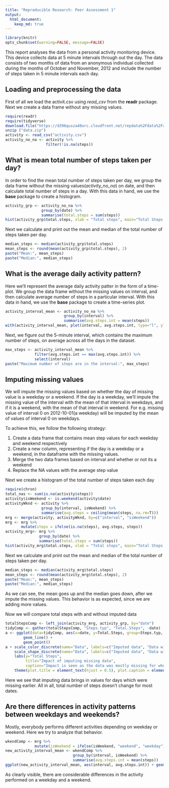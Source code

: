 ```yaml
---
title: "Reproducible Research: Peer Assessment 1"
output: 
  html_document:
    keep_md: true
---
```


```r
library(knitr)
opts_chunk$set(warning=FALSE, message=FALSE)
```


This report analyses the data from a personal activity monitoring device. This device collects data at 5 minute intervals through out the day. The data consists of two months of data from an anonymous individual collected during the months of October and November, 2012 and include the number of steps taken in 5 minute intervals each day.

## Loading and preprocessing the data
First of all we load the activit.csv using *read_csv* from the **readr** package. Next we create a data frame without any missing values. 
```r
require(readr)
require(tidyverse)
download.file("https://d396qusza40orc.cloudfront.net/repdata%2Fdata%2Factivity.zip", destfile="data.zip", method="curl")
unzip ("data.zip")
activity <- read_csv("activity.csv")
activity_no_na <- activity %>% 
                  filter(!is.na(steps))
```



## What is mean total number of steps taken per day?
In order to find the mean total number of steps taken per day, we group the data frame without the missing values(*activity_no_na*) on date, and then calculate total number of steps in a day. With this data in hand, we use the **base** package to create a histogram. 
```r
activity_grp <- activity_no_na %>% 
                group_by(date) %>% 
                summarise(total.steps = sum(steps))
hist(activity_grp$total.steps, xlab = "Total steps", main="Total Steps in October and November", col="yellow")
```

Next we calculate and print out the mean and median of the total number of steps taken per day.

```r
median_steps <- median(activity_grp$total.steps)
mean_steps <- round(mean(activity_grp$total.steps), 2)
paste("Mean:", mean_steps)
paste("Median:", median_steps)
```


## What is the average daily activity pattern?
Here we'll represent the average daily activity patter in the form of a time-plot. We group the data frame without the missing values on interval,  and then calculate average number of steps in a particular interval. With this data in hand, we use the **base** package to create a time-series plot.  
```r
activity_interval_mean <- activity_no_na %>% 
                          group_by(interval) %>% 
                          summarise(avg.steps.int = mean(steps))
with(activity_interval_mean, plot(interval, avg.steps.int, type="l", ylab = "Average steps", main = "Average number of steps taken, averaged across all days"))
```

Next, we figure out the 5-minute interval, which contains the maximum number of steps, on average across all the days in the dataset.
```r
max_steps <- activity_interval_mean %>% 
             filter(avg.steps.int == max(avg.steps.int)) %>% 
             select(interval)
paste("Maximum number of steps are in the interval:", max_steps)
```




## Imputing missing values
We will impute the missing values based on whether the day of missing value is a weekday or a weekend. If the day is a weekday, we'll impute the missing value of the interval with the mean of that interval in weekdays, and if it is a weekend, with the mean of that interval in weekend. For e.g. missing value of interval 0 on 2012-10-01(a weekday) will be imputed by the mean of values of interval 0 on weekdays.  

To achieve this, we follow the following strategy:

1. Create a data frame that contains mean step values for each weekday and weekend respectively
2. Create a new column, representing if the day is a weekday or a weekend, in the dataframe with the missing values.
3. Merge the two data frames based on interval and whether or not its a weekend
4. Replace the NA values with the average step value

Next we create a histogram of the total number of steps taken each day

```r
require(chron)
total_nas <- sum(is.na(activity$steps))
activity$isWeekend <- is.weekend(activity$date) 
activityWknd <- activity %>% 
                group_by(interval, isWeekend) %>% 
                summarise(avg.steps = ceiling(mean(steps, na.rm=T)))
mrg <- merge(activity, activityWknd, by=c("interval", "isWeekend"))
mrg <- mrg %>% 
       mutate(steps = ifelse(is.na(steps), avg.steps, steps))
activity_mrg<- mrg %>% 
               group_by(date) %>% 
               summarise(total.steps = sum(steps))
hist(activity_mrg$total.steps, xlab = "Total steps", main="Total Steps in October and November", col="yellow")

```

Next we calculate and print out the mean and median of the total number of steps taken per day.

```r
median_steps <- median(activity_mrg$total.steps)
mean_steps <- round(mean(activity_mrg$total.steps), 2)
paste("Mean:", mean_steps)
paste("Median:", median_steps)
```

As we can see, the mean goes up and the median goes down, after we impute the missing values. This behavior is as expected, since we are adding more values.

Now we will compare total steps with and without imputed data

```r
totalStepsComp <- left_join(activity_mrg, activity_grp, by="date") 
tidyComp <- gather(totalStepsComp, "Steps.typ", "Total.Steps", -date)
a <- ggplot(data=tidyComp, aes(x=date, y=Total.Steps, group=Steps.typ, shape=Steps.typ, color=Steps.typ)) + 
        geom_line() + 
        geom_point()
a + scale_color_discrete(name="Data", labels=c("Imputed data", "Data with missing values")) + 
    scale_shape_discrete(name="Data", labels=c("Imputed data", "Data with missing values")) + 
    labs(y="Total Steps", 
         title="Impact of imputing missing data",
         caption="Impact is seen as the data was mostly missing for whole days")   + 
    theme(plot.title = element_text(hjust = 0.5), plot.caption = element_text(hjust=0.5))
```

Here we see that imputing data brings in values for days which were missing earlier. All in all, total number of steps doesn't change for most dates.


## Are there differences in activity patterns between weekdays and weekends?
Mostly, everybody performs different activities depending on weekday or weekend. Here we try to analyze that behavior.

```r
wkendComp <- mrg %>% 
             mutate(isWeekend = ifelse(isWeekend, "weekend", "weekday"))
new_activity_interval_mean <- wkendComp %>% 
                              group_by(interval, isWeekend) %>% 
                              summarise(avg.steps.int = mean(steps))
ggplot(new_activity_interval_mean, aes(interval, avg.steps.int)) + geom_line(color = "blue") + facet_wrap(~isWeekend, ncol = 1) + labs(y="Number of steps", x="Interval")
```

As clearly visible, there are considerable differences in the activity performed on a weekday and a weekend.
